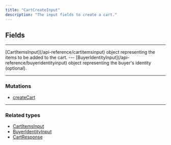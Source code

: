 ```yaml
---
title: "CartCreateInput"
description: "The input fields to create a cart."
---
```


## Fields

---

<ParamField path="items" type="CartItemsInput!">
  [CartItemsInput](/api-reference/cartitemsinput) object representing the items to be added to the cart.
</ParamField>
---

<ParamField path="buyerIdentity" type="BuyerIdentityInput!">
  [BuyerIdentityInput](/api-reference/buyeridentityinput) object representing the buyer's identity (optional).
</ParamField>

---

### Mutations

* [createCart](/api-reference/createcart)

---

### Related types

* [CartItemsInput](/api-reference/cartitemsinput)
* [BuyerIdentityInput](/api-reference/buyeridentityinput)
* [CartResponse](/api-reference/cartresponse)